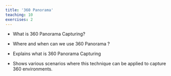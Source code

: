 ```yaml
---
title: '360 Panorama'
teaching: 10
exercises: 2
---
```

:::::::::::::::::::::::::::::::::::::: questions 
- What is 360 Panorama Capturing?

- Where and when can we use 360 Panorama ?

:::::::::::::::::::::::::::::::::::::::::::::::::

::::::::::::::::::::::::::::::::::::: objectives
- Explains what is 360 Panorama Capturing

- Shows various scenarios where this technique can be applied to capture 360 environments.

<!-- - Advantages and disadvantages for the use of this techniques.-->

::::::::::::::::::::::::::::::::::::::::::::::::


